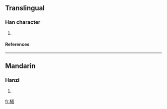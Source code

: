 ==Translingual==
===Han character===
{{Han char|rn=75|rad=木|as=13|sn=17|four=4893<sub>6</sub>|canj=木卜廿山 (DYTU), XX木卜廿 (XXDYT)}}
# {{defn|Han|sort=木13}}
====References====
{{Han ref|kx=0557.230|dkj=15688|hdz=21305.060|uh=6AA4|ud=27300|bh=ED43|bd=60739}}

----
==Mandarin==
===Hanzi===
{{cmn-hanzi|pin=[[dào]] (dao4)|wg=tao<sup>4</sup>}}
# {{defn|Mandarin}}

[[fr:檤]]